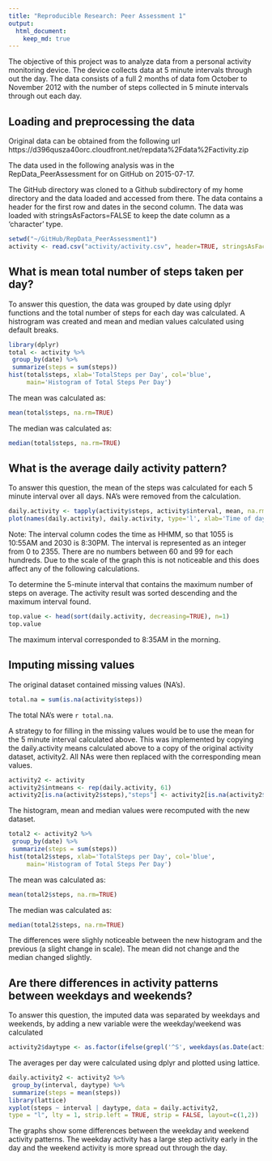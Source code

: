 ```yaml
---
title: "Reproducible Research: Peer Assessment 1"
output: 
  html_document:
    keep_md: true
---
```


The objective of this project was to analyze data from a personal activity monitoring device. The device collects data at 5 minute intervals through out the day. The data consists of a full 2 months of data fom October to November 2012 with the number of steps collected in 5 minute intervals through out each day.

## Loading and preprocessing the data

Original data can be obtained from the following url 
https://d396qusza40orc.cloudfront.net/repdata%2Fdata%2Factivity.zip

The data used in the following analysis was in the RepData_PeerAssessment for on GitHub on 2015-07-17.

The GitHub directory was cloned to a Github subdirectory of my home directory and the data loaded and accessed from there.  The data contains a header for the first row and dates in the second column.  The data was loaded with stringsAsFactors=FALSE to keep the date column as a 'character' type.
```r
setwd("~/GitHub/RepData_PeerAssessment1")
activity <- read.csv("activity/activity.csv", header=TRUE, stringsAsFactors=FALSE)
```


## What is mean total number of steps taken per day?

To answer this question, the data was grouped by date using dplyr functions and the total number of steps for each day was calculated.  A histrogram was created and mean and median values calculated using default breaks.
```r
library(dplyr)
total <- activity %>%
 group_by(date) %>%
 summarize(steps = sum(steps))
hist(total$steps, xlab='TotalSteps per Day', col='blue',
     main='Histogram of Total Steps Per Day')
```

The mean was calculated as:
```r
mean(total$steps, na.rm=TRUE)
```
The median was calculated as:
```r
median(total$steps, na.rm=TRUE)
```

## What is the average daily activity pattern?

To answer this question, the mean of the steps was calculated for each 5 minute interval over all days. NA's were removed from the calculation. 

```r
daily.activity <- tapply(activity$steps, activity$interval, mean, na.rm=TRUE)
plot(names(daily.activity), daily.activity, type='l', xlab='Time of day', ylab='Average Steps')
```

Note: The interval column codes the time as HHMM, so that 1055 is 10:55AM and 2030 is 8:30PM.  The interval is represented as an integer from 0 to 2355.  There are no numbers between 60 and 99 for each hundreds.  Due to the scale of the graph this is not noticeable and this does affect any of the following calculations.  

To determine the 5-minute interval that contains the maximum number of steps on average.  The activity result was sorted descending and the maximum interval found.
```r
top.value <- head(sort(daily.activity, decreasing=TRUE), n=1)
top.value
```
The maximum interval corresponded to 8:35AM in the morning. 

## Imputing missing values

The original dataset contained missing values (NA's).
```r
total.na = sum(is.na(activity$steps))
```
The total NA's were `r total.na`. 

A strategy to for filling in the missing values would be to use the mean for the 5 minute interval calculated above.
This was implemented by copying the daily.activity means calculated above to a copy of the original activity dataset, activity2. All NAs were then replaced with the corresponding mean values.

```r
activity2 <- activity
activity2$intmeans <- rep(daily.activity, 61)
activity2[is.na(activity2$steps),"steps"] <- activity2[is.na(activity2$steps), "intmeans"]
```
The histogram, mean and median values were recomputed with the new dataset.
```r
total2 <- activity2 %>%
 group_by(date) %>%
 summarize(steps = sum(steps))
hist(total2$steps, xlab='TotalSteps per Day', col='blue',
     main='Histogram of Total Steps Per Day')
```

The mean was calculated as:
```r
mean(total2$steps, na.rm=TRUE)
```
The median was calculated as:
```r
median(total2$steps, na.rm=TRUE)
```

The differences were slighly noticeable between the new histogram and the previous (a slight change in scale).  The mean did not change and the median changed slightly.

## Are there differences in activity patterns between weekdays and weekends?
To answer this question, the imputed data was separated by weekdays and weekends, by adding a new variable were the weekday/weekend was calculated
```r
activity2$daytype <- as.factor(ifelse(grepl('^S', weekdays(as.Date(activity2$date))), "weekend", "weekday"))
```
The averages per day were calculated using dplyr and plotted using lattice.
```r
daily.activity2 <- activity2 %>%
 group_by(interval, daytype) %>%
 summarize(steps = mean(steps))
library(lattice)
xyplot(steps ~ interval | daytype, data = daily.activity2,
type = "l", lty = 1, strip.left = TRUE, strip = FALSE, layout=c(1,2))
```

The graphs show some differences between the weekday and weekend activity patterns. The weekday activity has a large step activity early in the day and the weekend activity is more spread out through the day.